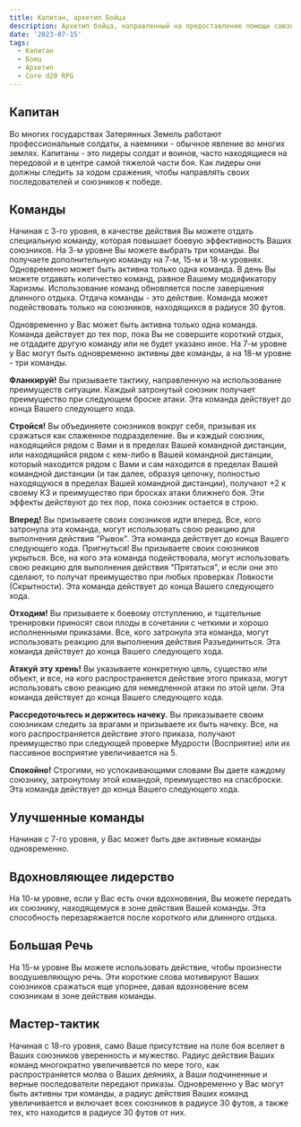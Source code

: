 ```yaml
---
title: Капитан, архетип Бойца
description: Архетип бойца, направленный на предоставление помощи союзником с помощью тактических решений и вариантов построений
date: '2023-07-15'
tags:
  - Капитан
  - Боец
  - Архетип
  - Core d20 RPG
---
```


## Капитан

Во многих государствах Затерянных Земель работают профессиональные солдаты, а наемники - обычное явление во многих землях. Капитаны - это лидеры солдат и воинов, часто находящиеся на передовой и в центре самой тяжелой части боя. Как лидеры они должны следить за ходом сражения, чтобы направлять своих последователей и союзников к победе.

## Команды

Начиная с 3-го уровня, в качестве действия Вы можете отдать специальную команду, которая повышает боевую эффективность Ваших союзников. На 3-м уровне Вы можете выбрать три команды. Вы получаете дополнительную команду на 7-м, 15-м и 18-м уровнях. Одновременно может быть активна только одна команда. В день Вы можете отдавать количество команд, равное Вашему модификатору Харизмы. Использование команд обновляется после завершения длинного отдыха. Отдача команды - это действие. Команда может подействовать только на союзников, находящихся в радиусе 30 футов.

Одновременно у Вас может быть активна только одна команда. Команда действует до тех пор, пока Вы не совершите короткий отдых, не отдадите другую команду или не будет указано иное. На 7-м уровне у Вас могут быть одновременно активны две команды, а на 18-м уровне - три команды.

**Фланкируй!** Вы призываете тактику, направленную на использование преимуществ ситуации. Каждый затронутый союзник получает преимущество при следующем броске атаки. Эта команда действует до конца Вашего следующего хода.

**Стройся!** Вы объединяете союзников вокруг себя, призывая их сражаться как слаженное подразделение. Вы и каждый союзник, находящийся рядом с Вами и в пределах Вашей командной дистанции, или находящийся рядом с кем-либо в Вашей командной дистанции, который находится рядом с Вами и сам находится в пределах Вашей командной дистанции (и так далее, образуя цепочку, полностью находящуюся в пределах Вашей командной дистанции), получают +2 к своему КЗ и преимущество при бросках атаки ближнего боя. Эти эффекты действуют до тех пор, пока союзник остается в строю.

**Вперед!** Вы призываете своих союзников идти вперед. Все, кого затронула эта команда, могут использовать свою реакцию для выполнения действия "Рывок". Эта команда действует до конца Вашего следующего хода.
Пригнуться! Вы призываете своих союзников укрыться. Все, на кого эта команда подействовала, могут использовать свою реакцию для выполнения действия "Прятаться", и если они это сделают, то получат преимущество при любых проверках Ловкости (Скрытности). Эта команда действует до конца Вашего следующего хода.

**Отходим!** Вы призываете к боевому отступлению, и тщательные тренировки приносят свои плоды в сочетании с четкими и хорошо исполненными приказами. Все, кого затронула эта команда, могут использовать реакцию для выполнения действия Разъединиться. Эта команда действует до конца Вашего следующего хода.

**Атакуй эту хрень!** Вы указываете конкретную цель, существо или объект, и все, на кого распространяется действие этого приказа, могут использовать свою реакцию для немедленной атаки по этой цели. Эта команда действует до конца Вашего следующего хода.

**Рассредоточьтесь и держитесь начеку.** Вы приказываете своим союзникам следить за врагами и призываете их быть начеку. Все, на кого распространяется действие этого приказа, получают преимущество при следующей проверке Мудрости (Восприятие) или их пассивное восприятие увеличивается на 5.

**Спокойно!** Строгими, но успокаивающими словами Вы даете каждому союзнику, затронутому этой командой, преимущество на спасброски. Эта команда действует до конца Вашего следующего хода.

## Улучшенные команды

Начиная с 7-го уровня, у Вас может быть две активные команды одновременно.

## Вдохновляющее лидерство

На 10-м уровне, если у Вас есть очки вдохновения, Вы можете передать их союзнику, находящемуся в зоне действия Вашей команды. Эта способность перезаряжается после короткого или длинного отдыха.

## Большая Речь

На 15-м уровне Вы можете использовать действие, чтобы произнести воодушевляющую речь. Эти короткие слова мотивируют Ваших союзников сражаться еще упорнее, давая вдохновение всем союзникам в зоне действия команды.

## Мастер-тактик

Начиная с 18-го уровня, само Ваше присутствие на поле боя вселяет в Ваших союзников уверенность и мужество. Радиус действия Ваших команд многократно увеличивается по мере того, как распространяется молва о Ваших деяниях, а Ваши подчиненные и верные последователи передают приказы. Одновременно у Вас могут быть активны три команды, а радиус действия Ваших команд увеличивается и включает всех союзников в радиусе 30 футов, а также тех, кто находится в радиусе 30 футов от них.
